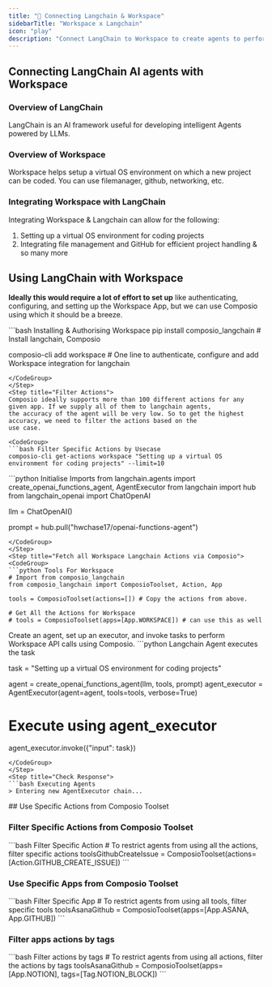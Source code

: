 ```yaml
---
title: "🚀 Connecting Langchain & Workspace"
sidebarTitle: "Workspace x Langchain"
icon: "play"
description: "Connect LangChain to Workspace to create agents to perform tasks using natural language"
---
```


## Connecting LangChain AI agents with Workspace

### Overview of LangChain

LangChain is an AI framework useful for developing intelligent Agents powered by LLMs.

### Overview of Workspace

Workspace helps setup a virtual OS environment on which a new project can be coded. You can use filemanager, github, networking, etc.

### Integrating Workspace with LangChain

Integrating Workspace & Langchain can allow for the following:

1. Setting up a virtual OS environment for coding projects
2. Integrating file management and GitHub for efficient project handling
& so many more

## Using LangChain with Workspace

<Steps>
<Step title="Setting Up the Environment">

**Ideally this would require a lot of effort to set up** like authenticating, configuring, and setting up the Workspace App, but we can use Composio using which it should be a breeze.

<CodeGroup>
```bash Installing & Authorising Workspace
pip install composio_langchain # Install langchain, Composio 

composio-cli add workspace # One line to authenticate, configure and add Workspace integration for langchain
```
</CodeGroup>
</Step>
<Step title="Filter Actions">
Composio ideally supports more than 100 different actions for any given app. If we supply all of them to langchain agents, 
the accuracy of the agent will be very low. So to get the highest accuracy, we need to filter the actions based on the 
use case.

<CodeGroup>
```bash Filter Specific Actions by Usecase
composio-cli get-actions workspace "Setting up a virtual OS environment for coding projects" --limit=10
```
</CodeGroup>

</Step>
<Step title="Import Base Packages">

<CodeGroup>
```python Initialise Imports
from langchain.agents import create_openai_functions_agent, AgentExecutor
from langchain import hub
from langchain_openai import ChatOpenAI


llm = ChatOpenAI()

prompt = hub.pull("hwchase17/openai-functions-agent")
```
</CodeGroup>
</Step>
<Step title="Fetch all Workspace Langchain Actions via Composio">
<CodeGroup>
```python Tools For Workspace
# Import from composio_langchain
from composio_langchain import ComposioToolset, Action, App

tools = ComposioToolset(actions=[]) # Copy the actions from above. 

# Get All the Actions for Workspace
# tools = ComposioToolset(apps=[App.WORKSPACE]) # can use this as well
```
</CodeGroup>
</Step>
<Step title="Execute the Agent">
Create an agent, set up an executor, and invoke tasks to perform Workspace API calls using Composio. 
<CodeGroup>
```python Langchain Agent executes the task

task = "Setting up a virtual OS environment for coding projects"

agent = create_openai_functions_agent(llm, tools, prompt)
agent_executor = AgentExecutor(agent=agent, tools=tools, verbose=True)

# Execute using agent_executor
agent_executor.invoke({"input": task})
```
</CodeGroup>
</Step>
<Step title="Check Response">
```bash Executing Agents
> Entering new AgentExecutor chain...
```
</Step>
</Steps>
## Use Specific Actions from Composio Toolset

### Filter Specific Actions from Composio Toolset

<CodeGroup>
```bash Filter Specific Action
# To restrict agents from using all the actions, filter specific actions
toolsGithubCreateIssue = ComposioToolset(actions=[Action.GITHUB_CREATE_ISSUE])
```
</CodeGroup>

### Use Specific Apps from Composio Toolset
<CodeGroup>
```bash Filter Specific App
# To restrict agents from using all tools, filter specific tools
toolsAsanaGithub = ComposioToolset(apps=[App.ASANA, App.GITHUB])
```
</CodeGroup>

### Filter apps actions by tags 
<CodeGroup>
```bash Filter actions by tags
# To restrict agents from using all actions, filter the actions by tags
toolsAsanaGithub = ComposioToolset(apps=[App.NOTION], tags=[Tag.NOTION_BLOCK])
```
</CodeGroup>

